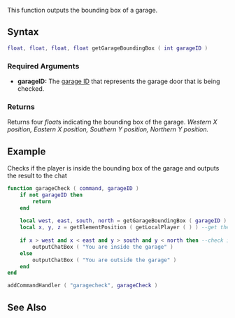  
{{client function}}
This function outputs the bounding box of a garage. 

==Syntax== 
<syntaxhighlight lang="lua">
float, float, float, float getGarageBoundingBox ( int garageID )
</syntaxhighlight> 

===Required Arguments=== 
*'''garageID:''' The [[/Garage.md|garage ID]] that represents the garage door that is being checked.

===Returns===
Returns four ''float''s indicating the bounding box of the garage.
''Western X position, Eastern X position, Southern Y position, Northern Y position.''

==Example== 
<section name="Client" class="client" show="true">
Checks if the player is inside the bounding box of the garage and outputs the result to the chat
<syntaxhighlight lang="lua">
function garageCheck ( command, garageID )
	if not garageID then
		return
	end
	
	local west, east, south, north = getGarageBoundingBox ( garageID ) --get the bounding box of the specified garage
	local x, y, z = getElementPosition ( getLocalPlayer ( ) ) --get the position of the player
	
	if x > west and x < east and y > south and y < north then --check if the player is inside the bounding box
		outputChatBox ( "You are inside the garage" )
	else
		outputChatBox ( "You are outside the garage" )
	end
end

addCommandHandler ( "garagecheck", garageCheck )
</syntaxhighlight>
</section>

==See Also==
{{World functions}}